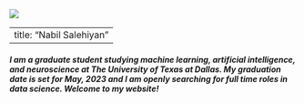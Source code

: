 ![](images/IMG_CA96029472D8-1.jpeg)

---
title: "Nabil Salehiyan"
---

##### I am a graduate student studying machine learning, artificial intelligence, and neuroscience at The University of Texas at Dallas. My graduation date is set for May, 2023 and I am openly searching for full time roles in data science. Welcome to my website!
